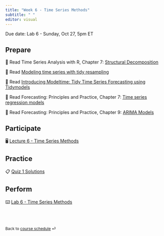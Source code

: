 ```yaml
---
title: "Week 6 - Time Series Methods"
subtitle: " "
editor: visual
---
```


::: callout-important
Due date: Lab 6 - Sunday, Oct 27, 5pm ET
:::

## Prepare

📖 Read Time Series Analysis with R, Chapter 7: [Structural Decomposition](https://nicolarighetti.github.io/Time-Series-Analysis-With-R/structural-decomposition.html)

📖 Read [Modeling time series with tidy resampling](https://www.tidymodels.org/learn/models/time-series/)

📖 Read [Introducing Modeltime: Tidy Time Series Forecasting using Tidymodels](https://www.r-bloggers.com/2020/06/introducing-modeltime-tidy-time-series-forecasting-using-tidymodels/)

📖 Read Forecasting: Principles and Practice, Chapter 7: [Time series regression models](https://otexts.com/fpp3/regression.html)

📖 Read Forecasting: Principles and Practice, Chapter 9: [ARIMA Models](https://otexts.com/fpp3/arima.html)

## Participate

🖥️ [Lecture 6 - Time Series Methods](/slides/BSMM_8740_lec_06.html)

## Practice

📋 [Quiz 1 Solutions](/ae/q1soln.html)

## Perform

⌨️ [Lab 6 - Time Series Methods](labs/BSMM_8740_lab_6.html)

<br><br>

::: {style="font-size: 0.875em;"}
Back to [course schedule](/ "Course schedule") ⏎
:::
